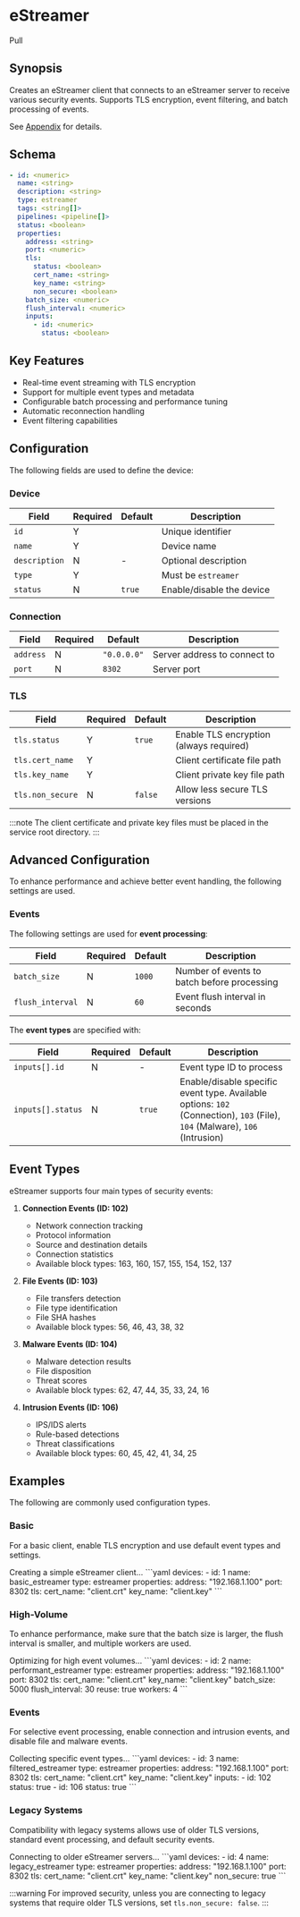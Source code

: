 # eStreamer

<span className="theme-doc-version-badge badge badge--secondary">Pull</span>

## Synopsis

Creates an eStreamer client that connects to an eStreamer server to receive various security events. Supports TLS encryption, event filtering, and batch processing of events.

See [Appendix](/appendix.mdx#estreamer) for details.

## Schema

```yaml {2,3,5}
- id: <numeric>
  name: <string>
  description: <string>
  type: estreamer
  tags: <string[]>
  pipelines: <pipeline[]>
  status: <boolean>
  properties:
    address: <string>
    port: <numeric>
    tls:
      status: <boolean>
      cert_name: <string>
      key_name: <string>
      non_secure: <boolean>
    batch_size: <numeric>
    flush_interval: <numeric>
    inputs:
      - id: <numeric>
        status: <boolean>
```

## Key Features

- Real-time event streaming with TLS encryption
- Support for multiple event types and metadata
- Configurable batch processing and performance tuning
- Automatic reconnection handling
- Event filtering capabilities

## Configuration

The following fields are used to define the device:

### Device

|Field|Required|Default|Description|
|---|---|---|---|
|`id`|Y||Unique identifier|
|`name`|Y||Device name|
|`description`|N|-|Optional description|
|`type`|Y||Must be `estreamer`|
|`status`|N|`true`|Enable/disable the device|

### Connection

|Field|Required|Default|Description|
|---|---|---|---|
|`address`|N|`"0.0.0.0"`|Server address to connect to|
|`port`|N|`8302`|Server port|

### TLS

|Field|Required|Default|Description|
|---|---|---|---|
|`tls.status`|Y|`true`|Enable TLS encryption (always required)|
|`tls.cert_name`|Y||Client certificate file path|
|`tls.key_name`|Y||Client private key file path|
|`tls.non_secure`|N|`false`|Allow less secure TLS versions|

:::note
The client certificate and private key files must be placed in the service root directory.
:::

## Advanced Configuration

To enhance performance and achieve better event handling, the following settings are used.

### Events

The following settings are used for **event processing**:

|Field|Required|Default|Description|
|---|---|---|---|
|`batch_size`|N|`1000`|Number of events to batch before processing|
|`flush_interval`|N|`60`|Event flush interval in seconds|

The **event types** are specified with:

|Field|Required|Default|Description|
|---|---|---|---|
|`inputs[].id`|N|-|Event type ID to process|
|`inputs[].status`|N|`true`|Enable/disable specific event type. Available options: `102` (Connection), `103` (File), `104` (Malware), `106` (Intrusion)|

## Event Types

eStreamer supports four main types of security events:

1. **Connection Events (ID: 102)**

   - Network connection tracking
   - Protocol information
   - Source and destination details
   - Connection statistics
   - Available block types: 163, 160, 157, 155, 154, 152, 137

2. **File Events (ID: 103)**

   - File transfers detection
   - File type identification
   - File SHA hashes
   - Available block types: 56, 46, 43, 38, 32

3. **Malware Events (ID: 104)**

   - Malware detection results
   - File disposition
   - Threat scores
   - Available block types: 62, 47, 44, 35, 33, 24, 16

4. **Intrusion Events (ID: 106)**

   - IPS/IDS alerts
   - Rule-based detections
   - Threat classifications
   - Available block types: 60, 45, 42, 41, 34, 25

## Examples

The following are commonly used configuration types.

### Basic

For a basic client, enable TLS encryption and use default event types and settings.

<ExampleGrid>
  <CommentCol>
    Creating a simple eStreamer client...
  </CommentCol>
  <CodeCol>
    ```yaml
    devices:
      - id: 1
        name: basic_estreamer
        type: estreamer
        properties:
          address: "192.168.1.100"
          port: 8302
          tls:
            cert_name: "client.crt"
            key_name: "client.key"
    ```
  </CodeCol>
</ExampleGrid>

### High-Volume

To enhance performance, make sure that the batch size is larger, the flush interval is smaller, and multiple workers are used.

<ExampleGrid>
  <CommentCol>
    Optimizing for high event volumes...
  </CommentCol>
  <CodeCol>
    ```yaml
    devices:
      - id: 2
        name: performant_estreamer
        type: estreamer
        properties:
          address: "192.168.1.100"
          port: 8302
          tls:
            cert_name: "client.crt"
            key_name: "client.key"
          batch_size: 5000
          flush_interval: 30
          reuse: true
          workers: 4
    ```
  </CodeCol>
</ExampleGrid>

### Events

For selective event processing, enable connection and intrusion events, and disable file and malware events.

<ExampleGrid>
  <CommentCol>
    Collecting specific event types...
  </CommentCol>
  <CodeCol>
    ```yaml
    devices:
      - id: 3
        name: filtered_estreamer
        type: estreamer
        properties:
          address: "192.168.1.100"
          port: 8302
          tls:
            cert_name: "client.crt"
            key_name: "client.key"
          inputs:
            - id: 102
              status: true
            - id: 106
              status: true
    ```
  </CodeCol>
</ExampleGrid>

### Legacy Systems

Compatibility with legacy systems allows use of older TLS versions, standard event processing, and default security events.

<ExampleGrid>
  <CommentCol>
    Connecting to older eStreamer servers...
  </CommentCol>
  <CodeCol>
    ```yaml
    devices:
      - id: 4
        name: legacy_estreamer
        type: estreamer
        properties:
          address: "192.168.1.100"
          port: 8302
          tls:
            cert_name: "client.crt"
            key_name: "client.key"
            non_secure: true
    ```
  </CodeCol>
</ExampleGrid>

:::warning
For improved security, unless you are connecting to legacy systems that require older TLS versions, set `tls.non_secure: false`.
:::

